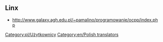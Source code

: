 
{{en/Archive/Community/Users/Infobox User| fontcolor     = navy
| width         = 
| tablecolor    = lightgreen
| color         = green
| status        =
| image         = en/Development/Code.png
| image_width   = 64px
| image_caption = since 2020
| name          = Extra Zi
| gender        = 
| birthdate     = 
| birthplace    = 
| location      = 
| country       = Poland
| ocupation     = entrant programist
| education     = 
| religion      =
| politics      = 
| iq            =
| personalitytype= 
| OTTD          = extra·zi
| website       = [http://OpenTTD-Polska.pl OpenTTD-Polska.pl]
| email         = 
| Facebook      =  
| MySpace       = 
| Twitter       =  
| interests     = 
| userboxes     = {{en/Emoticon|Confused|S}}
}}
== Linx ==
* http://www.galaxy.agh.edu.pl/~pamalino/programowanie/ocpp/index.php
<!--Semi-active-->
[[Category:pl/Użytkownicy]] [[Category:en/Polish translators]]